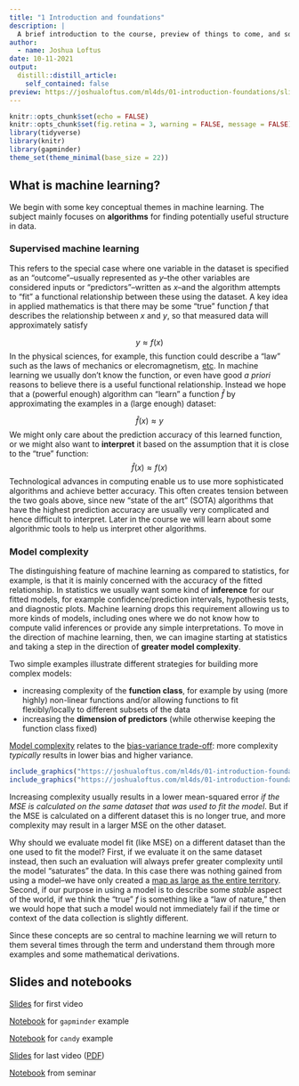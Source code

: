 ```yaml
---
title: "1 Introduction and foundations"
description: |
  A brief introduction to the course, preview of things to come, and some foundational background material.
author:
  - name: Joshua Loftus
date: 10-11-2021
output:
  distill::distill_article:
    self_contained: false
preview: https://joshualoftus.com/ml4ds/01-introduction-foundations/slides/01-2-foundations_files/figure-html/gapminder-loess-1.png
---
```



```r
knitr::opts_chunk$set(echo = FALSE)
knitr::opts_chunk$set(fig.retina = 3, warning = FALSE, message = FALSE)
library(tidyverse)
library(knitr)
library(gapminder)
theme_set(theme_minimal(base_size = 22))
```

## What is machine learning?

We begin with some key conceptual themes in machine learning. The subject mainly focuses on **algorithms** for finding potentially useful structure in data.

### Supervised machine learning

This refers to the special case where one variable in the dataset is specified as an "outcome"--usually represented as $y$--the other variables are considered inputs or "predictors"--written as $x$--and the algorithm attempts to "fit" a functional relationship between these using the dataset. A key idea in applied mathematics is that there may be some "true" function $f$ that describes the relationship between $x$ and $y$, so that measured data will approximately satisfy

$$
y \approx f(x)
$$
In the physical sciences, for example, this function could describe a "law" such as the laws of mechanics or elecromagnetism, [etc](https://en.wikipedia.org/wiki/Scientific_law). In machine learning we usually don't know the function, or even have good *a priori* reasons to believe there is a useful functional relationship. Instead we hope that a (powerful enough) algorithm can "learn" a function $\hat f$ by approximating the examples in a (large enough) dataset:

$$
\hat f(x) \approx y
$$
We might only care about the prediction accuracy of this learned function, or we might also want to **interpret** it based on the assumption that it is close to the "true" function:
$$
\hat f(x) \approx f(x)
$$
Technological advances in computing enable us to use more sophisticated algorithms and achieve better accuracy. This often creates tension between the two goals above, since new "state of the art" (SOTA) algorithms that have the highest prediction accuracy are usually very complicated and hence difficult to interpret. Later in the course we will learn about some algorithmic tools to help us interpret other algorithms.

### Model complexity

The distinguishing feature of machine learning as compared to statistics, for example, is that it is mainly concerned with the accuracy of the fitted relationship. In statistics we usually want some kind of **inference** for our fitted models, for example confidence/prediction intervals, hypothesis tests, and diagnostic plots. Machine learning drops this requirement allowing us to more kinds of models, including ones where we do not know how to compute valid inferences or provide any simple interpretations. To move in the direction of machine learning, then, we can imagine starting at statistics and taking a step in the direction of **greater model complexity**.

Two simple examples illustrate different strategies for building more complex models:

- increasing complexity of the **function class**, for example by using (more highly) non-linear functions and/or allowing functions to fit flexibly/locally to different subsets of the data
- increasing the **dimension of predictors** (while otherwise keeping the function class fixed)

[Model complexity](https://en.wikipedia.org/wiki/Degrees_of_freedom_(statistics)) relates to the [bias-variance trade-off](https://en.wikipedia.org/wiki/Bias%E2%80%93variance_tradeoff): more complexity *typically* results in lower bias and higher variance.

```r
include_graphics("https://joshualoftus.com/ml4ds/01-introduction-foundations/slides/01-2-foundations_files/figure-html/gapminder-lm-1.png")
include_graphics("https://joshualoftus.com/ml4ds/01-introduction-foundations/slides/01-2-foundations_files/figure-html/gapminder-loess-1.png")
```

Increasing complexity usually results in a lower mean-squared error *if the MSE is calculated on the same dataset that was used to fit the model*. But if the MSE is calculated on a different dataset this is no longer true, and more complexity may result in a larger MSE on the other dataset.

Why should we evaluate model fit (like MSE) on a different dataset than the one used to fit the model? First, if we evaluate it on the same dataset instead, then such an evaluation will always prefer greater complexity until the model "saturates" the data. In this case there was nothing gained from using a model--we have only created a [map as large as the entire territory](https://en.wikipedia.org/wiki/On_Exactitude_in_Science#Influences_and_legacy). Second, if our purpose in using a model is to describe some *stable* aspect of the world, if we think the "true" $f$ is something like a "law of nature," then we would hope that such a model would not immediately fail if the time or context of the data collection is slightly different.

Since these concepts are so central to machine learning we will return to them several times through the term and understand them through more examples and some mathematical derivations.

## Slides and notebooks

[Slides](slides/01-1-introduction.html) for first video

[Notebook](notebooks/gapminder.html) for `gapminder` example

[Notebook](notebooks/candy.html) for `candy` example

[Slides](slides/01-2-foundations.html) for last video ([PDF](slides/foundations.pdf))

[Notebook](notebooks/seminar.html) from seminar
